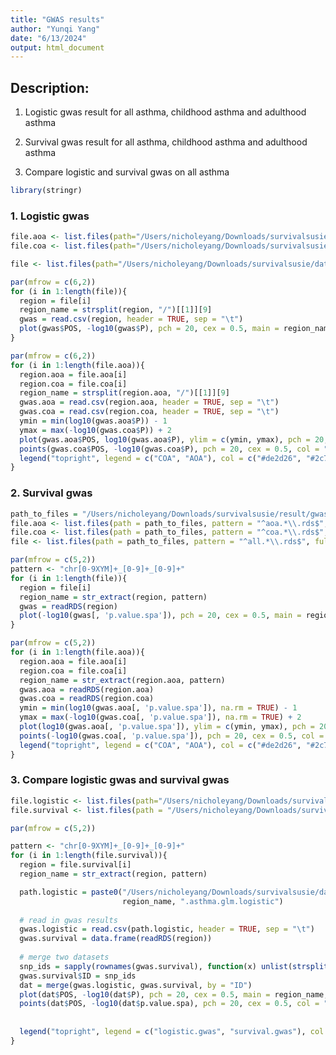 ```yaml
---
title: "GWAS results"
author: "Yunqi Yang"
date: "6/13/2024"
output: html_document
---
```


## Description:

1. Logistic gwas result for all asthma, childhood asthma and adulthood asthma

2. Survival gwas result for all asthma, childhood asthma and adulthood asthma

3. Compare logistic and survival gwas on all asthma

```r
library(stringr)
```

### 1. Logistic gwas
```r
file.aoa <- list.files(path="/Users/nicholeyang/Downloads/survivalsusie/data/gwas_logistic_out/aoa", pattern = "\\.glm\\.logistic$", full.names = TRUE)
file.coa <- list.files(path="/Users/nicholeyang/Downloads/survivalsusie/data/gwas_logistic_out/coa", pattern = "\\.glm\\.logistic$", full.names = TRUE)

file <- list.files(path="/Users/nicholeyang/Downloads/survivalsusie/data/gwas_logistic_out/all", pattern = "\\.glm\\.logistic$", full.names = TRUE)
```

```r

par(mfrow = c(6,2))
for (i in 1:length(file)){
  region = file[i]
  region_name = strsplit(region, "/")[[1]][9]
  gwas = read.csv(region, header = TRUE, sep = "\t")
  plot(gwas$POS, -log10(gwas$P), pch = 20, cex = 0.5, main = region_name, ylab = "log10-pval", xlab = "Position")
}

```


```r

par(mfrow = c(6,2))
for (i in 1:length(file.aoa)){
  region.aoa = file.aoa[i]
  region.coa = file.coa[i]
  region_name = strsplit(region.aoa, "/")[[1]][9]
  gwas.aoa = read.csv(region.aoa, header = TRUE, sep = "\t")
  gwas.coa = read.csv(region.coa, header = TRUE, sep = "\t")
  ymin = min(log10(gwas.aoa$P)) - 1
  ymax = max(-log10(gwas.coa$P)) + 2
  plot(gwas.aoa$POS, log10(gwas.aoa$P), ylim = c(ymin, ymax), pch = 20, cex = 0.5, col = "#2c7fb8", main = region_name, ylab = "log10-pval", xlab = "Position")
  points(gwas.coa$POS, -log10(gwas.coa$P), pch = 20, cex = 0.5, col = "#de2d26")
  legend("topright", legend = c("COA", "AOA"), col = c("#de2d26", "#2c7fb8"), pch = 20)
}

```








### 2. Survival gwas

```r
path_to_files = "/Users/nicholeyang/Downloads/survivalsusie/result/gwas_surv"
file.aoa <- list.files(path = path_to_files, pattern = "^aoa.*\\.rds$", full.names = TRUE)
file.coa <- list.files(path = path_to_files, pattern = "^coa.*\\.rds$", full.names = TRUE)
file <- list.files(path = path_to_files, pattern = "^all.*\\.rds$", full.names = TRUE)

```

```r

par(mfrow = c(5,2))
pattern <- "chr[0-9XYM]+_[0-9]+_[0-9]+"
for (i in 1:length(file)){
  region = file[i]
  region_name = str_extract(region, pattern)
  gwas = readRDS(region)
  plot(-log10(gwas[, 'p.value.spa']), pch = 20, cex = 0.5, main = region_name, ylab = "log10-pval", xlab = "Position")
}

```


```r

par(mfrow = c(5,2))
for (i in 1:length(file.aoa)){
  region.aoa = file.aoa[i]
  region.coa = file.coa[i]
  region_name = str_extract(region.aoa, pattern)
  gwas.aoa = readRDS(region.aoa)
  gwas.coa = readRDS(region.coa)
  ymin = min(log10(gwas.aoa[, 'p.value.spa']), na.rm = TRUE) - 1
  ymax = max(-log10(gwas.coa[, 'p.value.spa']), na.rm = TRUE) + 2
  plot(log10(gwas.aoa[, 'p.value.spa']), ylim = c(ymin, ymax), pch = 20, cex = 0.5, col = "#2c7fb8", main = region_name, ylab = "log10-pval", xlab = "Position")
  points(-log10(gwas.coa[, 'p.value.spa']), pch = 20, cex = 0.5, col = "#de2d26")
  legend("topright", legend = c("COA", "AOA"), col = c("#de2d26", "#2c7fb8"), pch = 20)
}

```






### 3. Compare logistic gwas and survival gwas 

```r
file.logistic <- list.files(path="/Users/nicholeyang/Downloads/survivalsusie/data/gwas_logistic_out/all", pattern = "\\.glm\\.logistic$", full.names = TRUE)
file.survival <- list.files(path = "/Users/nicholeyang/Downloads/survivalsusie/result/gwas_surv", pattern = "^all.*\\.rds$", full.names = TRUE)
```



```r

par(mfrow = c(5,2))

pattern <- "chr[0-9XYM]+_[0-9]+_[0-9]+"
for (i in 1:length(file.survival)){
  region = file.survival[i]
  region_name = str_extract(region, pattern)

  path.logistic = paste0("/Users/nicholeyang/Downloads/survivalsusie/data/gwas_logistic_out/all/gwas_", 
                         region_name, ".asthma.glm.logistic")
  
  # read in gwas results
  gwas.logistic = read.csv(path.logistic, header = TRUE, sep = "\t")
  gwas.survival = data.frame(readRDS(region))
  
  # merge two datasets
  snp_ids = sapply(rownames(gwas.survival), function(x) unlist(strsplit(x, "_"))[1])
  gwas.survival$ID = snp_ids
  dat = merge(gwas.logistic, gwas.survival, by = "ID")
  plot(dat$POS, -log10(dat$P), pch = 20, cex = 0.5, main = region_name, ylab = "log10-pval", xlab = "Position", ylim = c(0, max(-log10(dat$P), -log10(dat$p.value.spa)) + 1), col = "#de2d26")
  points(dat$POS, -log10(dat$p.value.spa), pch = 20, cex = 0.5, col = "#2c7fb8")
  
  
  legend("topright", legend = c("logistic.gwas", "survival.gwas"), col = c("#de2d26", "#2c7fb8"), pch = 20)
}

```








